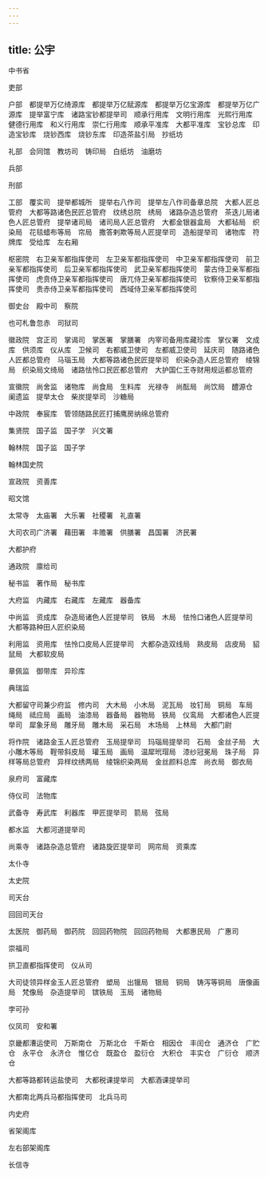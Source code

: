 ```yaml
---
---
---
```

title: 公宇
---




中书省

吏部

户部　都提举万亿绮源库　都提举万亿赋源库　都提举万亿宝源库　都提举万亿广源库　提举富宁库　诸路宝钞都提举司　顺承行用库　文明行用库　光熙行用库　健德行用库　和义行用库　崇仁行用库　顺承平准库　大都平准库　宝钞总库　印造宝钞库　烧钞西库　烧钞东库　印造茶盐引局　抄纸坊

礼部　会同馆　教坊司　铸印局　白纸坊　油磨坊

兵部

刑部

工部　覆实司　提举都城所　提举右八作司　提举左八作司备章总院　大都人匠总管府　大都等路诸色民匠总管府　纹绣总院　绣局　诸路杂造总管府　茶迭儿局诸色人匠总管府　提举诸司局　诸司局人匠总管府　大都金银器盒局　大都毡局　织染局　花毯蜡布等局　帘局　撒答剌欺等局人匠提举司　造船提举司　诸物库　符牌库　受给库　左右厢

枢密院　右卫亲军都指挥使司　左卫亲军都指挥使司　中卫亲军都指挥使司　前卫亲军都指挥使司　后卫亲军都指挥使司　武卫亲军都指挥使司　蒙古侍卫亲军都指挥使司　虎贲侍卫亲军都指挥使司　唐兀侍卫亲军都指挥使司　钦察侍卫亲军都指挥使司　贵赤侍卫亲军都指挥使司　西域侍卫亲军都指挥使司

御史台　殿中司　察院

也可札鲁忽赤　司狱司

徽政院　宫正司　掌谒司　掌医署　掌膳署　内宰司备用库藏珍库　掌仪署　文成库　供须库　仪从库　卫候司　右都威卫使司　左都威卫使司　延庆司　随路诸色人匠都总管府　马瑙玉局　大都等路诸色民匠提举司　织染杂造人匠总管府　绫锦局　织染局文绮局　诸路怯怜口民匠都总管府　大护国仁王寺财用规运都总管府

宣徽院　尚舍监　诸物库　尚食局　生料库　光禄寺　尚酝局　尚饮局　醴源仓　阑遗监　提举太仓　柴炭提举司　沙糖局

中政院　奉宸库　管领随路民匠打捕鹰房纳绵总管府

集贤院　国子监　国子学　兴文署

翰林院　国子监　国子学

翰林国史院

宣政院　资善库

昭文馆

太常寺　太庙署　大乐署　社稷署　礼直署

大司农司广济署　藉田署　丰赡署　供膳署　昌国署　济民署

大都护府

通政院　廪给司

秘书监　著作局　秘书库

大府监　内藏库　右藏库　左藏库　器备库

中尚监　资成库　杂造局诸色人匠提举司　铁局　木局　怯怜口诸色人匠提举司　大都等路种田人匠织染局

利用监　资用库　怯怜口皮局人匠提举司　大都杂造双线局　熟皮局　店皮局　貂鼠局　大都软皮局

章佩监　御带库　异珍库

典瑞监

大都留守司兼少府监　修内司　大木局　小木局　泥瓦局　妆钉局　铜局　车局　绳局　祗应局　画局　油漆局　器备局　器物局　铁局　仪鸾局　大都诸色人匠提举司　犀象牙局　雕牙局　雕木局　采石局　木场局　上林局　大都门尉

将作院　诸路金玉人匠总管府　玉局提举司　玛瑙局提举司　石局　金丝子局　大小雕木等局　鞓带斜皮局　瓘玉局　画局　温犀玳瑁局　漆纱冠冕局　珠子局　异样等局总管府　异样纹绣两局　绫锦织染两局　金丝颜料总库　尚衣局　御衣局

泉府司　富藏库

侍仪司　法物库

武备寺　寿武库　利器库　甲匠提举司　箭局　弦局

都水监　大都河道提举司

尚乘寺　诸路杂造总管府　诸路旋匠提举司　网帘局　资乘库

太仆寺

太史院

司天台

回回司天台

太医院　御药局　御药院　回回药物院　回回药物局　大都惠民局　广惠司

崇福司

拱卫直都指挥使司　仪从司

大司徒领异样金玉人匠总管府　塑局　出镴局　银局　铜局　铸泻等铜局　唐像画局　梵像局　杂造提举司　镔铁局　玉局　诸物局

孛可孙

仪凤司　安和署

京畿都漕运使司　万斯南仓　万斯北仓　千斯仓　相因仓　丰闰仓　通济仓　广贮仓　永平仓　永济仓　惟亿仓　既盈仓　盈衍仓　大积仓　丰实仓　广衍仓　顺济仓

大都等路都转运盐使司　大都税课提举司　大都酒课提举司

大都南北两兵马都指挥使司　北兵马司

内史府

省架阁库

左右部架阁库

长信寺